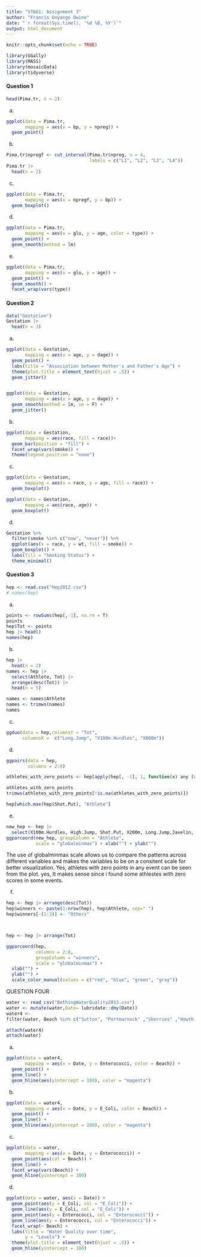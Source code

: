 ```yaml
---
title: "ST661: Assignment 3" 
author: "Francis Onyango Owino" 
date: "`r format(Sys.time(), '%d %B, %Y')`" 
output: html_document
---
```

```r
knitr::opts_chunk$set(echo = TRUE)
```


```r
library(GGally)
library(MASS)
library(mosaicData)
library(tidyverse)
```


#### Question 1

```r
head(Pima.tr, n = 2)
```

a.
```r
ggplot(data = Pima.tr,
       mapping = aes(x = bp, y = npreg)) +
  geom_point()
```

b.
```r
Pima.tr$npregf <- cut_interval(Pima.tr$npreg, n = 4,
                               labels = c("L1", "L2", "L3", "L4"))
Pima.tr |>
  head(n = 2)
```

c.
```r
ggplot(data = Pima.tr,
       mapping = aes(x = npregf, y = bp)) +
  geom_boxplot()
```

d.
```r
ggplot(data = Pima.tr,
       mapping = aes(x = glu, y = age, color = type)) +
  geom_point() +
  geom_smooth(method = lm)
```

e.
```r
ggplot(data = Pima.tr,
       mapping = aes(x = glu, y = age)) +
  geom_point() +
  geom_smooth() +
  facet_wrap(vars(type))
```

#### Question 2

```r
data("Gestation")
Gestation |>
  head(n = 3)
```

a.
```r
ggplot(data = Gestation,
       mapping = aes(x = age, y = dage)) +
  geom_point() +
  labs(title = "Association between Mother's and Father's Age") +
  theme(plot.title = element_text(hjust = .5)) +
  geom_jitter()


ggplot(data = Gestation,
       mapping = aes(x = age, y = dage)) +
  geom_smooth(method = lm, se = F) +
  geom_jitter()

```

b.
```r
ggplot(data = Gestation,
       mapping = aes(race, fill = race))+
  geom_bar(position = "fill") +
  facet_wrap(vars(smoke)) +
  theme(legend.position = "none")
```

c.
```r
ggplot(data = Gestation,
       mapping = aes(x = race, y = age, fill = race)) +
  geom_boxplot()
```

```r
ggplot(data = Gestation,
       mapping = aes(race, age)) +
  geom_boxplot()
```

d.
```r
Gestation %>%
  filter(smoke %in% c("now", "never")) %>%
  ggplot(aes(x = race, y = wt, fill = smoke)) +
  geom_boxplot() +
  labs(fill = "Smoking Status") +
  theme_minimal()


```

#### Question 3
```r
hep <- read.csv("Hep2012.csv")
# names(hep)
```

a.
```r
points <- rowSums(hep[,-1], na.rm = T)
points
hep$Tot <- points
hep |> head()
names(hep)
```

b.
```r
hep |> 
  head(n = 2)
names <- hep |> 
  select(Athlete, Tot) |> 
  arrange(desc(Tot)) |> 
  head(n = 5) 

names <- names$Athlete
names <- trimws(names)
names
```

c.

```r
ggduo(data = hep,columnsY = "Tot",
      columnsX =  c("Long.Jump", "X100m.Hurdles", "X800m"))

```

d. 

```r
ggpairs(data = hep,
        columns = 2:8)
```
```r
athletes_with_zero_points <- hep[apply(hep[, -1], 1, function(x) any (x==0)), "Athlete"]

athletes_with_zero_points
trimws(athletes_with_zero_points[!is.na(athletes_with_zero_points)])
```

```r
hep[which.max(hep$Shot.Put), "Athlete"]

```

e.


```r
new_hep <- hep |> 
  select(X100m.Hurdles, High.Jump, Shot.Put, X200m, Long.Jump,Javelin, X800m)
ggparcoord(new_hep, groupColumn = "Athlete",
           scale = "globalminmax") + xlab("") + ylab("")
```
The use of globalminmax scale allows us to compare the patterns across different variables and makes the variables to be on a consitent scale for better visualization. 
Yes, athletes with zero points in any event can be seen from the plot. yes, It makes sense since i found some athlestes with zero scores in some events. 


f.

```r

hep <- hep |> arrange(desc(Tot))
hep$winners <- paste(1:nrow(hep), hep$Athlete, sep=" ")
hep$winners[-(1:3)] <- "Others"



hep <- hep |> arrange(Tot)

ggparcoord(hep,
           columns = 2:8,
           groupColumn = "winners",
           scale = "globalminmax") +
  xlab("") +
  ylab("") +
  scale_color_manual(values = c("red", "blue", "green", "gray"))

```




QUESTION FOUR


```r
water <- read_csv("BathingWaterQuality2013.csv")
water <- mutate(water,Date= lubridate::dmy(Date))
water4 <-
filter(water, Beach %in% c("Sutton", "Portmarnock" ,"Skerries" ,"Howth - Claremont"))
```

```r
attach(water4)
attach(water)
```
a.

```r
ggplot(data = water4,
       mapping = aes(x = Date, y = Enterococci, color = Beach)) +
  geom_point() +
  geom_line() +
  geom_hline(aes(yintercept = 100), color = "magenta")

```


b.
```r
ggplot(data = water4,
       mapping = aes(x = Date, y = E_Coli, color = Beach)) +
  geom_point() +
  geom_line() +
  geom_hline(aes(yintercept = 100), color = "magenta")

```

c.

```r
ggplot(data = water,
       mapping = aes(x = Date, y = Enterococci)) +
  geom_point(aes(col = Beach)) +
  geom_line() +
  facet_wrap(vars(Beach)) +
  geom_hline(yintercept = 100) 

```


d.

```r
ggplot(data = water, aes(x = Date)) +
  geom_point(aes(y = E_Coli, col = "E_Coli")) +
  geom_line(aes(y = E_Coli, col = "E_Coli")) +
  geom_point(aes(y = Enterococci, col = "Enterococci")) +
  geom_line(aes(y = Enterococci, col = "Enterococci")) +
  facet_wrap(~ Beach) +
  labs(title = "Water Quality over time",
       y = "Levels") +
  theme(plot.title = element_text(hjust = .5)) +
  geom_hline(yintercept = 100)

```

